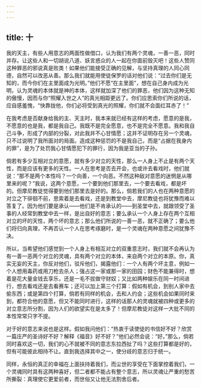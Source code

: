 ```yaml
---
---
---
```

title: 十
---

我的天主，有些人用意志的两面性做借口，认为我们有两个灵魂，一善一恶，同时并存。让这些人和一切胡说八道、妖言惑众的人一起在你面前毁灭吧！这些人赞同这种罪恶的邪说真是败类！如果他们能接受正确的见解，与坚持真理的人同心同德，自然可以改恶从善。那么我们就能用使徒保罗的话对他们说：“过去你们是无知的，而今你们在主里面成为光明。”他们不愿“在主里面”，想在自己身内成为光明，认为灵魂的本体就是神的本体，这样就加深了他们的罪恶，他们因为这种无知的傲慢，因而与你“照耀入世之人”的真光相距更远了。你们应思索你们所说的话，应自感羞愧，“快靠拢他，你们必将受到真光的照耀，你们就不会面红耳赤了！”

在我考虑是否献身给我的主、天主时，我本来就已经有这样的考虑，愿意的是我，不愿意的也是我，都是我自己。我既不是完全愿意，也不是完全不愿意。我和我自己斗争，形成了内部的分裂，对此我并不心甘情愿；这并不证明存在另一个灵魂，只不过说明了我所面对的局面。造成这种惩罚的不是我自己，而是“占据在我身内的罪”，是为了处罚我心甘情愿犯下的罪行，因为我是亚当的子孙。

倘若有多少互相对立的意愿，就有多少对立的天性，那么一人身上不止是有两个天性，而是应该有更多的天性。一人在思考是否去开会，也或许去看戏时，他们就说：“那不是两个本性吗？一个向善，一个向恶。不然这种敌对意愿的迷惘是从哪里来的呢？”我说，这两个意愿，一个要到他们那里去，一个要去看戏，都是坏的。但摩尼教徒觉得要到他们那里去是好的。那么，倘若我们的人也在两种意愿的对立之下徘徊不前，思索着是去看戏，还是到教堂中去，摩尼教徒也将犹豫而难以答复了。因为他们要是承认——他们是不肯承认的——到圣堂中去，就跟领受了圣事的人经常到教堂中去一样，是出自好的意志；要么承认一个人身上存在两个互相对立的坏的天性，两个坏的意志；那么他们所说的一善一恶，就不正确了；要么他们将归向真理，不再否认一个人在思考琢磨时，是一个灵魂在两种意愿之间犹豫不决。

所以，当希望他们感觉到一个人身上有相互对立的双重意志时，我们就不会再认为有一善一恶两个对立的灵魂，具有两个对立的本体，来自两个对立的本原。你，真实无妄的天主，你反对他们，驳斥他们，揭露他们：一个人有两个坏主意，例如一个人想用毒药或用刀枪去杀人；强占这一家或那一家的田园；财色不能兼得时，想着是花大量金钱去享乐，还是一毛不拔做守财奴；又比如两种娱乐在同一时间进行，想去看戏还是去看赛车；还可以加上第三个打算：假如有机会，到别人家中去偷东西；或是第四个打算，倘若有同样的机会，去和人约会；这些机会如果同时来到，都符合他的意愿，但又不能同时进行，这样的话那人的灵魂就被四种或更多的对立意志所分割，因为人们的欲望实在是太多了！但摩尼教徒对这样一大批不同的本性常常只字不提。

对于好的意志来说也是这样。假如我问他们：“热衷于读使徒的书信好不好？欣赏一篇庄严的圣诗好不好？解释《福音》好不好？”他们必然会说：“好。”那么，倘若同时喜欢这一切，我们的心不就被不同的意志东拉西扯了吗？这些打算都是好的，但有可能彼此相持不让。直到我选择其中之一，使分歧的意志归于统一。

同样，永恒的真正的幸福在上面扶持着我们，而尘世的享受在下面掌控着我们，一个灵魂同时具有这两种喜好，但二者都不能占有整个意志，所以灵魂让严重的愁苦所撕裂：真理使它更爱前者，而世俗又让他无法割舍后者。